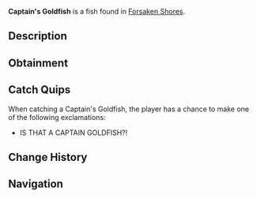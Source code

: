 {{FishInfobox
|image          = Captain's Goldfish.png
|rarity         = Mythical
|sea            = First Sea
|location       = [[Forsaken Shores]]
|sublocation    = 
|sources        = Fishing Rod
|radar_location = 
|xp             = 2800
|weather        = 
|time           = Day
|season         = Summer
|bait           = Truffle Worm
|base_weight    = 2.5
|base_value     = 1700
|weight_range   = 1.5
|base_chance    = 0.001
|base_resil     = 5
}}
'''Captain's Goldfish''' is a {{Rarity|Mythical}} fish found in [[Forsaken Shores]].

== Description ==
{{Description|A mythical, elusive goldfish found beneath waterfalls, said to bring fortune to rare finders.|Bestiary Entry}}

== Obtainment ==
{{Description|Found beneath enchanted waterfalls.|Bestiary Hint}}
{{Fish Availability|
Forsaken Shores/Freshwater Pond
|top_rods      = 
Leviathan's Fang Rod\205367.09\617067.36;
Free Spirit Rod\193200.94\637398.25;
Trident Rod\179500.14\592197.31;
Azure Of Lagoon\143196.48\480515.05;
No-Life Rod\142975.85\430449.63;
Flimsy Rod\118844.78\272789.23;
Training Rod\117242.16\300049.51;
Astralhook Rod\121963.69\345983.51;
Rod Of Time\76661.07\263386.88;
Seraphic Rod\123368.83\358316.63;
Ethereal Prism Rod\122836.18\346538.79;
Challenger's Rod\121385.05\350549.8;
Rod Of The Forgotten Fang\118621.96\348882.86;
Blazebringer Rod\113490.03\340026.59;
Verdant Shear Rod\107191.07\329975.06;
Zeus Rod\106750.33\320452.82;
Rod Of The Depths\105809.24\312761.28;
Rod Of The Exalted One\102293.82\306475.18;
Depthseeker Rod\99220.44\326456.59;
Avalanche Rod\89094.52\325181.92;
Volcanic Rod\86898.85\302557.53;
Steady Rod\31098.87\137769.91
|recommended   = Trident Rod
}}

== Catch Quips ==
When catching a Captain's Goldfish, the player has a chance to make one of the following exclamations:
* IS THAT A CAPTAIN GOLDFISH?!

== Change History ==
{{Change History|{{subst:Current Version}}}}

== Navigation ==
{{Fish Navbox|Forsaken Shores}}
